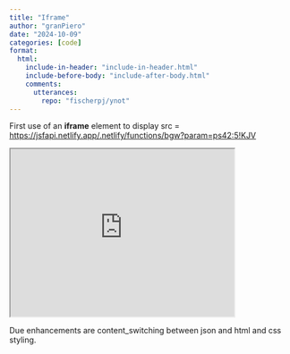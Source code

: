 ```yaml
---
title: "Iframe"
author: "granPiero"
date: "2024-10-09"
categories: [code]
format: 
  html:
    include-in-header: "include-in-header.html"
    include-before-body: "include-after-body.html"
    comments:
      utterances: 
        repo: "fischerpj/ynot"
---
```


First use of an **iframe** element to display src = <https://jsfapi.netlify.app/.netlify/functions/bgw?param=ps42:5!KJV>

<iframe src="https://jsfapi.netlify.app/.netlify/functions/bgw?param=ps42:5!KJV" title="jsfapi iframe"width="400" height="300"></iframe>

Due enhancements are content_switching between json and html and css styling. 